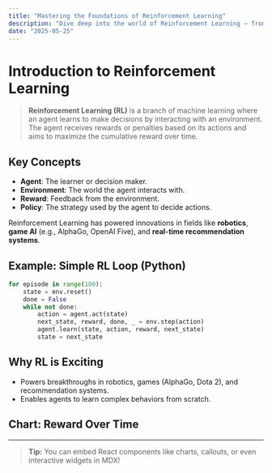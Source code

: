 ```yaml
---
title: "Mastering the Foundations of Reinforcement Learning"
description: "Dive deep into the world of Reinforcement Learning — from agents and environments to rewards and policies — through a practical, hands-on guide that blends theory with code and real-world applications."
date: "2025-05-25"
---
```


# Introduction to Reinforcement Learning

> **Reinforcement Learning (RL)** is a branch of machine learning where an agent learns to make decisions by interacting with an environment. The agent receives rewards or penalties based on its actions and aims to maximize the cumulative reward over time.

## Key Concepts

- **Agent**: The learner or decision maker.
- **Environment**: The world the agent interacts with.
- **Reward**: Feedback from the environment.
- **Policy**: The strategy used by the agent to decide actions.

Reinforcement Learning has powered innovations in fields like **robotics**, **game AI** (e.g., AlphaGo, OpenAI Five), and **real-time recommendation systems**.

## Example: Simple RL Loop (Python)

```python
for episode in range(100):
    state = env.reset()
    done = False
    while not done:
        action = agent.act(state)
        next_state, reward, done, _ = env.step(action)
        agent.learn(state, action, reward, next_state)
        state = next_state
```

## Why RL is Exciting

- Powers breakthroughs in robotics, games (AlphaGo, Dota 2), and recommendation systems.
- Enables agents to learn complex behaviors from scratch.

## Chart: Reward Over Time

<RewardChart />

---

> **Tip:** You can embed React components like charts, callouts, or even interactive widgets in MDX!

